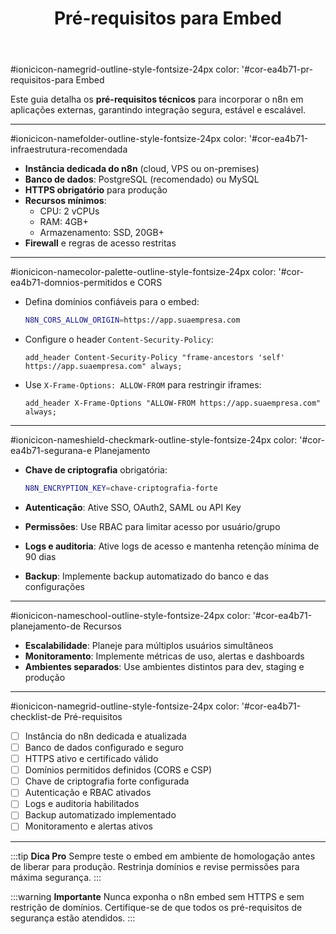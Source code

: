 ﻿---
sidebar_position: 1
title: Pré-requisitos para Embed
description: Requisitos técnicos e preparação para incorporar n8n em aplicações
keywords: [n8n, embed, pré-requisitos, integração, aplicação, iframe, CORS, segurança]
---


#ionicicon-namegrid-outline-style-fontsize-24px color: '#cor-ea4b71-pr-requisitos-para Embed

Este guia detalha os **pré-requisitos técnicos** para incorporar o n8n em aplicações externas, garantindo integração segura, estável e escalável.

---

#ionicicon-namefolder-outline-style-fontsize-24px color: '#cor-ea4b71-infraestrutura-recomendada

- **Instância dedicada do n8n** (cloud, VPS ou on-premises)
- **Banco de dados**: PostgreSQL (recomendado) ou MySQL
- **HTTPS obrigatório** para produção
- **Recursos mínimos**:
  - CPU: 2 vCPUs
  - RAM: 4GB+
  - Armazenamento: SSD, 20GB+
- **Firewall** e regras de acesso restritas

---

#ionicicon-namecolor-palette-outline-style-fontsize-24px color: '#cor-ea4b71-domnios-permitidos e CORS

- Defina domínios confiáveis para o embed:

  ```bash
  N8N_CORS_ALLOW_ORIGIN=https://app.suaempresa.com
  ```

- Configure o header `Content-Security-Policy`:

  ```nginx
  add_header Content-Security-Policy "frame-ancestors 'self' https://app.suaempresa.com" always;
  ```

- Use `X-Frame-Options: ALLOW-FROM` para restringir iframes:

  ```nginx
  add_header X-Frame-Options "ALLOW-FROM https://app.suaempresa.com" always;
  ```

---

#ionicicon-nameshield-checkmark-outline-style-fontsize-24px color: '#cor-ea4b71-segurana-e Planejamento

- **Chave de criptografia** obrigatória:

  ```bash
  N8N_ENCRYPTION_KEY=chave-criptografia-forte
  ```

- **Autenticação**: Ative SSO, OAuth2, SAML ou API Key
- **Permissões**: Use RBAC para limitar acesso por usuário/grupo
- **Logs e auditoria**: Ative logs de acesso e mantenha retenção mínima de 90 dias
- **Backup**: Implemente backup automatizado do banco e das configurações

---

#ionicicon-nameschool-outline-style-fontsize-24px color: '#cor-ea4b71-planejamento-de Recursos

- **Escalabilidade**: Planeje para múltiplos usuários simultâneos
- **Monitoramento**: Implemente métricas de uso, alertas e dashboards
- **Ambientes separados**: Use ambientes distintos para dev, staging e produção

---

#ionicicon-namegrid-outline-style-fontsize-24px color: '#cor-ea4b71-checklist-de Pré-requisitos

- [ ] Instância do n8n dedicada e atualizada
- [ ] Banco de dados configurado e seguro
- [ ] HTTPS ativo e certificado válido
- [ ] Domínios permitidos definidos (CORS e CSP)
- [ ] Chave de criptografia forte configurada
- [ ] Autenticação e RBAC ativados
- [ ] Logs e auditoria habilitados
- [ ] Backup automatizado implementado
- [ ] Monitoramento e alertas ativos

---

:::tip **Dica Pro**
Sempre teste o embed em ambiente de homologação antes de liberar para produção. Restrinja domínios e revise permissões para máxima segurança.
:::

:::warning **Importante**
Nunca exponha o n8n embed sem HTTPS e sem restrição de domínios. Certifique-se de que todos os pré-requisitos de segurança estão atendidos.
:::

